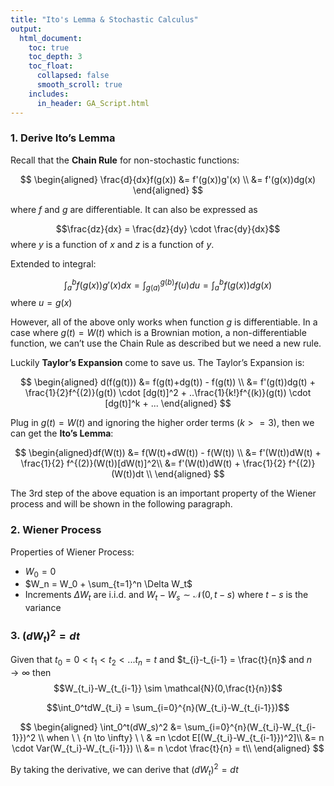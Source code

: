```yaml
---
title: "Ito's Lemma & Stochastic Calculus"
output:
  html_document:
    toc: true
    toc_depth: 3
    toc_float:
      collapsed: false
      smooth_scroll: true
    includes:
      in_header: GA_Script.html
---
```


### 1. Derive Ito's Lemma

Recall that the **Chain Rule** for non-stochastic functions:

$$
\begin{aligned}
\frac{d}{dx}f(g(x)) &= f'(g(x))g'(x) \\
&= f'(g(x))dg(x)
\end{aligned}
$$




where $f$ and $g$ are differentiable. It can also be expressed as 

$$\frac{dz}{dx} = \frac{dz}{dy} \cdot \frac{dy}{dx}$$
where $y$ is a function of $x$ and $z$ is a function of $y$.

Extended to integral:

$$\int_a^bf(g(x))g'(x)dx = \int_{g(a)}^{g(b)} f(u)du = \int_a^bf(g(x))dg(x)$$
where $u = g(x)$

However, all of the above only works when function $g$ is differentiable. In a case where $g(t) = W(t)$ which is a Brownian motion, a non-differentiable function, we can't use the Chain Rule as described but we need a new rule. 

Luckily **Taylor's Expansion** come to save us. The Taylor's Expansion is:

$$
\begin{aligned}
d(f(g(t))) &= f(g(t)+dg(t)) - f(g(t)) \\
&= f'(g(t))dg(t) + \frac{1}{2}f^{(2)}(g(t)) \cdot [dg(t)]^2 + ..\frac{1}{k!}f^{(k)}(g(t)) \cdot [dg(t)]^k + ...
\end{aligned}
$$

Plug in $g(t) = W(t)$ and ignoring the higher order terms ($k>=3$), then we can get the **Ito's Lemma**:

$$
\begin{aligned}df(W(t)) &= f(W(t)+dW(t)) - f(W(t)) \\
&= f'(W(t))dW(t) + \frac{1}{2} f^{(2)}(W(t))[dW(t)]^2\\
&= f'(W(t))dW(t) + \frac{1}{2} f^{(2)}(W(t))dt \\
\end{aligned}
$$

The 3rd step of the above equation is an important property of the Wiener process and will be shown in the following paragraph.


### 2. Wiener Process


Properties of Wiener Process:

* $W_0 = 0$
* $W_n = W_0 + \sum_{t=1}^n \Delta W_t$
* Increments $\Delta W_t$ are i.i.d. and $W_t-W_s \sim \mathcal{N}(0,t-s)$ where $t-s$ is the variance

### 3. $(dW_t)^2 = dt$

Given that $t_0 = 0 < t_1 < t_2 < ...t_n = t$ and $t_{i}-t_{i-1} = \frac{t}{n}$ and $n \to \infty$
then
$$W_{t_i}-W_{t_{i-1}} \sim \mathcal{N}(0,\frac{t}{n})$$

$$\int_0^tdW_{t_i} = \sum_{i=0}^{n}(W_{t_i}-W_{t_{i-1}})$$


$$
\begin{aligned}
\int_0^t(dW_s)^2 &= \sum_{i=0}^{n}(W_{t_i}-W_{t_{i-1}})^2 \\
 when \ \ {n \to \infty} \ \ & =n \cdot E[(W_{t_i}-W_{t_{i-1}})^2]\\
&= n \cdot Var(W_{t_i}-W_{t_{i-1}}) \\
&= n \cdot \frac{t}{n} = t\\
\end{aligned}
$$

By taking the derivative, we can derive that $(dW_t)^2 = dt$
